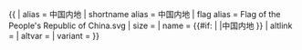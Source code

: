 {{ {{{1<noinclude>|country showdata</noinclude>}}}
| alias = 中国内地
| shortname alias = 中国内地
| flag alias = Flag of the People's Republic of China.svg
| size = {{{size|}}}
| name = {{#if: {{{name|}}} | {{{name|}}} |中国内地 }}
| altlink = {{{altlink|}}}
| altvar = {{{altvar|}}}
| variant = {{{variant|}}}
}}<noinclude>
</noinclude>